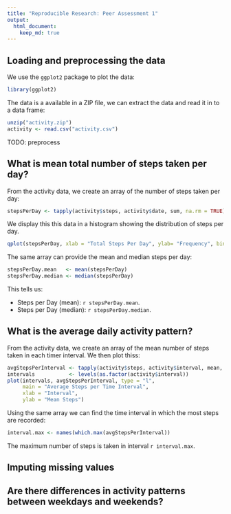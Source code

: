 ```yaml
---
title: "Reproducible Research: Peer Assessment 1"
output: 
  html_document:
    keep_md: true
---
```



## Loading and preprocessing the data
We use the ```ggplot2``` package to plot the data:
```r
library(ggplot2)
```

The data is a available in a ZIP file, we can extract the data and read it in to a data frame:
```r
unzip("activity.zip")
activity <- read.csv("activity.csv")
```

TODO: preprocess

## What is mean total number of steps taken per day?

From the activity data, we create an array of the number of steps taken per day:
```r
stepsPerDay <- tapply(activity$steps, activity$date, sum, na.rm = TRUE)
```

We display this this data in a histogram showing the distribution of steps per day.
```r
qplot(stepsPerDay, xlab = "Total Steps Per Day", ylab= "Frequency", bins = 50)
```

The same array can provide the mean and median steps per day:
```r
stepsPerDay.mean   <- mean(stepsPerDay)
stepsPerDay.median <- median(stepsPerDay)
```

This tells us:

- Steps per Day (mean):   `r stepsPerDay.mean`.
- Steps per Day (median): `r stepsPerDay.median`.

## What is the average daily activity pattern?

From the activity data, we create an array of the mean number of steps taken in each timer interval. 
We then plot thiss:
```r
avgStepsPerInterval <- tapply(activity$steps, activity$interval, mean, na.rm = TRUE)
intervals           <- levels(as.factor(activity$interval))
plot(intervals, avgStepsPerInterval, type = "l", 
     main = "Average Steps per Time Interval", 
     xlab = "Interval", 
     ylab = "Mean Steps")
```

Using the same array we can find the time interval in which the most steps are recorded:
```r
interval.max <- names(which.max(avgStepsPerInterval))
```
The maximum number of steps is taken in interval `r interval.max`.

## Imputing missing values



## Are there differences in activity patterns between weekdays and weekends?
